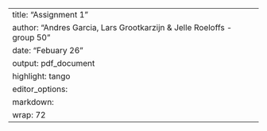 
---
title: "Assignment 1"
author: "Andres Garcia, Lars Grootkarzijn & Jelle Roeloffs - group 50"
date: "Febuary 26"
output: pdf_document
highlight: tango
editor_options:
  markdown:
    wrap: 72
---
